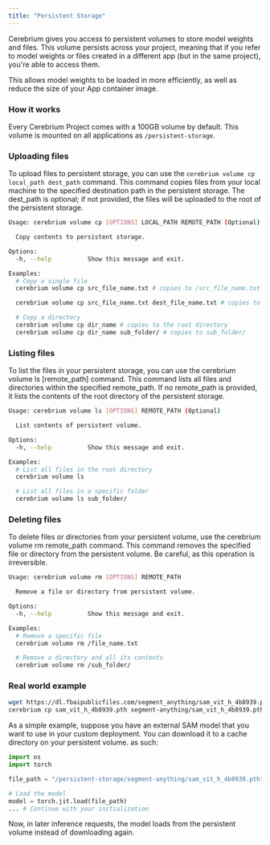 ```yaml
---
title: "Persistent Storage"
---
```


Cerebrium gives you access to persistent volumes to store model weights and files.
This volume persists across your project, meaning that if
you refer to model weights or files created in a different app (but in the same project), you're able to access them.

This allows model weights to be loaded in more efficiently, as well as reduce the size of your App container image.

### How it works

Every Cerebrium Project comes with a 100GB volume by default. This volume is mounted on all applications as `/persistent-storage`.

### Uploading files

To upload files to persistent storage, you can use the `cerebrium volume cp local_path dest_path` command. This command copies files from your local machine to the specified destination path in the persistent storage. The dest_path is optional; if not provided, the files will be uploaded to the root of the persistent storage.

```bash
Usage: cerebrium volume cp [OPTIONS] LOCAL_PATH REMOTE_PATH (Optional)

  Copy contents to persistent storage.

Options:
  -h, --help          Show this message and exit.

Examples:
  # Copy a single file
  cerebrium volume cp src_file_name.txt # copies to /src_file_name.txt

  cerebrium volume cp src_file_name.txt dest_file_name.txt # copies to /dest_file_name.txt

  # Copy a directory
  cerebrium volume cp dir_name # copies to the root directory
  cerebrium volume cp dir_name sub_folder/ # copies to sub_folder/
```

### Listing files

To list the files in your persistent storage, you can use the cerebrium volume ls [remote_path] command. This command lists all files and directories within the specified remote_path. If no remote_path is provided, it lists the contents of the root directory of the persistent storage.

```bash
Usage: cerebrium volume ls [OPTIONS] REMOTE_PATH (Optional)

  List contents of persistent volume.

Options:
  -h, --help          Show this message and exit.

Examples:
  # List all files in the root directory
  cerebrium volume ls

  # List all files in a specific folder
  cerebrium volume ls sub_folder/
```

### Deleting files

To delete files or directories from your persistent volume, use the cerebrium volume rm remote_path command. This command removes the specified file or directory from the persistent volume. Be careful, as this operation is irreversible.

```bash
Usage: cerebrium volume rm [OPTIONS] REMOTE_PATH

  Remove a file or directory from persistent volume.

Options:
  -h, --help          Show this message and exit.

Examples:
  # Remove a specific file
  cerebrium volume rm /file_name.txt

  # Remove a directory and all its contents
  cerebrium volume rm /sub_folder/
```

### Real world example

```bash
wget https://dl.fbaipublicfiles.com/segment_anything/sam_vit_h_4b8939.pth
cerebrium cp sam_vit_h_4b8939.pth segment-anything/sam_vit_h_4b8939.pth
```

As a simple example, suppose you have an external SAM model that you want to use in your custom deployment. You can download it to a cache directory on your persistent volume.
as such:

```python
import os
import torch

file_path = "/persistent-storage/segment-anything/sam_vit_h_4b8939.pth"

# Load the model
model = torch.jit.load(file_path)
... # Continue with your initialization
```

Now, in later inference requests, the model loads from the persistent volume instead of downloading again.
